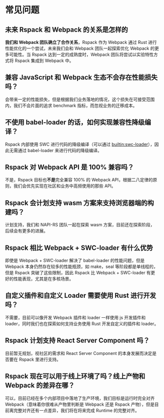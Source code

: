 # 常见问题

## 未来 Rspack 和 Webpack 的关系是怎样的

**我们和 Webpack 团队确立了合作关系**，Rspack 作为 Webpack 通过 Rust 进行性能优化的一个尝试，未来我们会和 Webpack 团队一起探索优化 Webpack 的更多可能性。当 Rspack 达到一定的成熟度时，Webpack 团队将尝试以实验特性方式将 Rspack 集成到 Webpack 中。

## 兼容 JavaScript 和 Webpack 生态不会存在性能损失吗？

会带来一定的性能损失，但是根据我们业务落地的情况，这个损失在可接受范围内，我们不会片面的追求 benchmark 指标，而忽视业务的迁移成本。

## 不使用 babel-loader 的话，如何实现兼容性降级编译？

Rspack 内部使用 SWC 进行代码的降级编译（可以通过 [builtin:swc-loader](/guide/features/builtin-swc-loader.html)），因此无需通过 babel-loader 来进行代码的降级编译。

## Rspack 对 Webpack API 是 100% 兼容吗？

不是，Rspack 目标也**不是**完全兼容 100% 的 Webpack API，根据二八定律的原则，我们会优先实现在社区和业务中高频使用的那些 API。

## Rspack 会计划支持 wasm 方案来支持浏览器端的构建吗？

计划支持，我们和 NAPI-RS 团队一起在探索 wasm 方案，目前还在探索阶段，后续会有更多的进展。

## Rspack 相比 Webpack + SWC-loader 有什么优势

即使是 Webpack + SWC-loader 解决了 babel-loader 的性能问题，但是 Webpack 本身仍然存在较多的性能瓶颈，如 make，seal 等阶段都是单线程的，但是 Rspack 突破了这些限制，因此 Rspack 比 Webpack + SWC-loader 有更好的性能表现，尤其是在多核场景。

## 自定义插件和自定义 Loader 需要使用 Rust 进行开发吗？

不需要，目前可以像开发 Webpack 插件和 loader 一样使用 js 开发插件和 loader，同时我们也在探索如何支持业务使用 Rust 开发自定义的插件和 loader。

## Rspack 计划支持 React Server Component 吗？

目前暂无规划，视社区的需求和 React Server Component 的本身发展而决定是否要在 Rspack 里进行支持。

## Rspack 现在可以用于线上环境了吗？线上产物和 Webpack 的差异在哪？

可以，目前已经在多个内部项目中落地了生产环境，我们目标是运行时完全对齐 Webpack（意味着你很难从产物里判断是 Webpack 还是 Rspack 产物），但是目前离完整对齐还有一点差异，我们将在将来完成 Runtime 的完整对齐。
